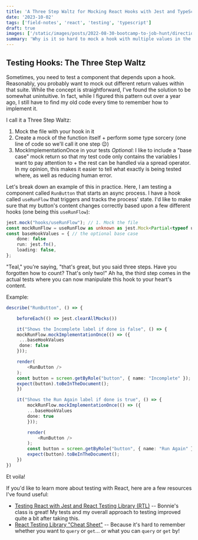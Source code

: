 ```yaml
---
title: 'A Three Step Waltz for Mocking React Hooks with Jest and TypeScript'
date: '2023-10-02'
tags: ['field-notes', 'react', 'testing', 'typescript']
draft: true
images: ['/static/images/posts/2022-08-30-bootcamp-to-job-hunt/direction.jpg']
summary: 'Why is it so hard to mock a hook with multiple values in the same suite?  I may never know.  But I do know how to get around that with this One Cool Trick.'
---
```


## Testing Hooks: The Three Step Waltz

Sometimes, you need to test a component that depends upon a hook. Reasonably, you probably want to mock out different return values within that suite. While the concept is straightforward, I've found the solution to be somewhat unintuitive. In fact, while I figured this pattern out over a year ago, I still have to find my old code every time to remember how to implement it.

I call it a Three Step Waltz:

1. Mock the file with your hook in it
2. Create a mock of the function itself + perform some type sorcery (one line of code so we'll call it one step 😉)
3. MockImplementationOnce in your tests
   _Optional_: I like to include a "base case" mock return so that my test code only contains the variables I want to pay attention to + the rest can be handled via a spread operator. In my opinion, this makes it easier to tell what exactly is being tested where, as well as reducing human error.

Let's break down an example of this in practice. Here, I am testing a component called `RunButton` that starts an async process. I have a hook called `useRunFlow` that triggers and tracks the process' state. I'd like to make sure that my button's content changes correctly based upon a few different hooks (one being this `useRunFlow`):

```TypeScript
jest.mock("hooks/useRunFlow"); // 1. Mock the file
const mockRunFlow = useRunFlow as unknown as jest.Mock<Partial<typeof useRunFlow>>; // 2. Create a mock of the function with some type sorcery
const baseHookValues = { // the optional base case
    done: false
    run: jest.fn(),
    loading: false,
};
```

"Teal," you're saying, "that's great, but you said three steps. Have you forgotten how to count? That's only two!" Ah ha, the third step comes in the actual tests where you can now manipulate this hook to your heart's content.

Example:

```TypeScript
describe("RunButton", () => {

    beforeEach(() => jest.clearAllMocks())

    it("Shows the Incomplete label if done is false", () => {
    mockRunFlow.mockImplementationOnce(() => ({
     ...baseHookValues
     done: false
    }));

    render(
        <RunButton />
    );
    const button = screen.getByRole("button", { name: "Incomplete" });
    expect(button).toBeInTheDocument();
    })

    it("Shows the Run Again label if done is true", () => {
        mockRunFlow.mockImplementationOnce(() => ({
        ...baseHookValues
        done: true
        }));

        render(
            <RunButton />
        );
        const button = screen.getByRole("button", { name: "Run Again" });
        expect(button).toBeInTheDocument();
    })
})
```

Et voila!

If you'd like to learn more about testing with React, here are a few resources I've found useful:

- [Testing React with Jest and React Testing Library (RTL)](https://www.udemy.com/course/react-testing-library/) -- Bonnie's class is great! My tests and my overall approach to testing improved quite a bit after taking this.
- [React Testing Library "Cheat Sheet"](https://testing-library.com/docs/react-testing-library/cheatsheet/) -- Because it's hard to remember whether you want to `query` or `get`... or what you can `query` or `get` by!
